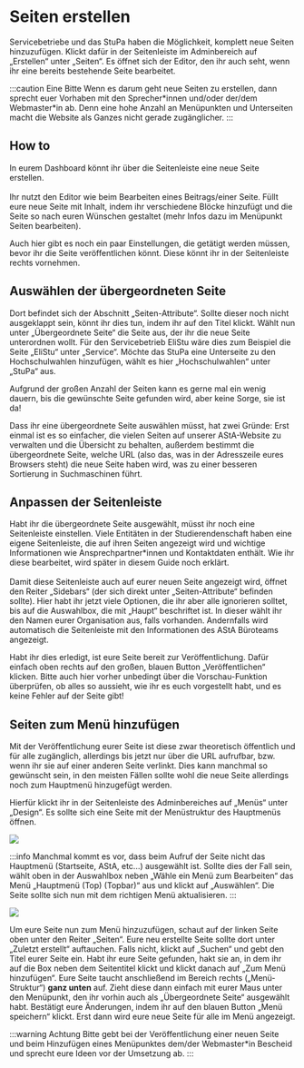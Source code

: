 
# Seiten erstellen
Servicebetriebe und das StuPa haben die Möglichkeit, komplett neue Seiten hinzuzufügen. Klickt dafür in der Seitenleiste im Adminbereich auf „Erstellen“ unter „Seiten“. Es öffnet sich der Editor, den ihr auch  seht, wenn ihr eine bereits bestehende Seite bearbeitet.

:::caution Eine Bitte
Wenn es darum geht neue Seiten zu erstellen, dann sprecht euer Vorhaben mit den Sprecher\*innen und/oder der/dem Webmaster\*in ab. Denn eine hohe Anzahl an Menüpunkten und Unterseiten macht die Website als Ganzes nicht gerade zugänglicher.
:::

## How to

<ImageAside src={image19}>
    In eurem Dashboard könnt ihr über die Seitenleiste eine neue Seite erstellen.
    <br/><br/>
    Ihr nutzt den Editor wie beim Bearbeiten eines Beitrags/einer Seite. Füllt eure neue Seite mit Inhalt, indem ihr verschiedene Blöcke hinzufügt und die Seite so nach euren Wünschen gestaltet (mehr Infos dazu im Menüpunkt Seiten bearbeiten).
</ImageAside>

Auch hier gibt es noch ein paar Einstellungen, die getätigt werden müssen, bevor ihr die Seite veröffentlichen könnt. Diese könnt ihr in der Seitenleiste rechts vornehmen.



## Auswählen der übergeordneten Seite


<ImageAside src={image20} third={true}>
    Dort befindet sich der Abschnitt „Seiten-Attribute“. Sollte dieser noch nicht ausgeklappt sein, könnt ihr dies tun, indem ihr auf den Titel klickt. Wählt nun unter „Übergeordnete Seite“ die Seite aus, der ihr die neue Seite unterordnen wollt. Für den Servicebetrieb EliStu wäre dies zum Beispiel die Seite „EliStu“ unter „Service“. Möchte das StuPa eine Unterseite zu den Hochschulwahlen hinzufügen, wählt es hier „Hochschulwahlen“ unter „StuPa“ aus. 
</ImageAside>

Aufgrund der großen Anzahl der Seiten kann es gerne mal ein wenig dauern, bis die gewünschte Seite gefunden wird, aber keine Sorge, sie ist da!

Dass ihr eine übergeordnete Seite auswählen müsst, hat zwei Gründe: Erst einmal ist es so einfacher, die vielen Seiten auf unserer AStA-Website zu verwalten und die Übersicht zu behalten, außerdem bestimmt die übergeordnete Seite, welche URL (also das, was in der Adresszeile eures Browsers steht) die neue Seite haben wird, was zu einer besseren Sortierung in Suchmaschinen führt.

## Anpassen der Seitenleiste


<ImageAside src={image21}>
    Habt ihr die übergeordnete Seite ausgewählt, müsst ihr noch eine Seitenleiste einstellen. Viele Entitäten in der Studierendenschaft haben eine eigene Seitenleiste, die auf ihren Seiten angezeigt wird und wichtige Informationen wie Ansprechpartner*innen und Kontaktdaten enthält. Wie ihr diese bearbeitet, wird später in diesem Guide noch erklärt.
    <br/><br/>    
    Damit diese Seitenleiste auch auf eurer neuen Seite angezeigt wird, öffnet den Reiter „Sidebars“ (der sich direkt unter „Seiten-Attribute“ befinden sollte). Hier habt ihr jetzt viele Optionen, die ihr aber alle ignorieren solltet, bis auf die Auswahlbox, die mit „Haupt“ beschriftet ist. In dieser wählt ihr den Namen eurer Organisation aus, falls vorhanden. Andernfalls wird automatisch die Seitenleiste mit den Informationen des AStA Büroteams angezeigt.
</ImageAside>


Habt ihr dies erledigt, ist eure Seite bereit zur Veröffentlichung. Dafür einfach oben rechts auf den großen, blauen Button „Veröffentlichen“ klicken. Bitte auch hier vorher unbedingt über die Vorschau-Funktion überprüfen, ob alles so aussieht, wie ihr es euch vorgestellt habt, und es keine Fehler auf der Seite gibt!


## Seiten zum Menü hinzufügen

Mit der Veröffentlichung eurer Seite ist diese zwar theoretisch öffentlich und für alle zugänglich, allerdings bis jetzt nur über die URL aufrufbar, bzw. wenn ihr sie auf einer anderen Seite verlinkt. Dies kann manchmal so gewünscht sein, in den meisten Fällen sollte wohl die neue Seite allerdings noch zum Hauptmenü hinzugefügt werden.

Hierfür klickt ihr in der Seitenleiste des Adminbereiches auf „Menüs“ unter „Design“. Es sollte sich eine Seite mit der Menüstruktur des Hauptmenüs öffnen.

![](/img/guide-pics/image22.png)

:::info
Manchmal kommt es vor, dass beim Aufruf der Seite nicht das Hauptmenü (Startseite, AStA, etc...) ausgewählt ist. Sollte dies der Fall sein, wählt oben in der Auswahlbox neben „Wähle ein Menü zum Bearbeiten“ das Menü „Hauptmenü (Top) (Topbar)“ aus und klickt auf „Auswählen“. Die Seite sollte sich nun mit dem richtigen Menü aktualisieren.
:::

![](/img/guide-pics/image23.png)

Um eure Seite nun zum Menü hinzuzufügen, schaut auf der linken Seite oben unter den Reiter „Seiten“. Eure neu erstellte Seite sollte dort unter „Zuletzt erstellt“ auftauchen. Falls nicht, klickt auf „Suchen“ und gebt den Titel eurer Seite ein. Habt ihr eure Seite gefunden, hakt sie an, in dem ihr auf die Box neben dem Seitentitel klickt und klickt danach auf „Zum Menü hinzufügen“. Eure Seite taucht anschließend im Bereich rechts („Menü-Struktur“) **ganz unten** auf. Zieht diese dann einfach mit eurer Maus unter den Menüpunkt, den ihr vorhin auch als „Übergeordnete Seite“ ausgewählt habt. Bestätigt eure Änderungen, indem ihr auf den blauen Button „Menü speichern“ klickt. Erst dann wird eure neue Seite für alle im Menü angezeigt.

:::warning Achtung
Bitte gebt bei der Veröffentlichung einer neuen Seite und beim Hinzufügen eines Menüpunktes dem/der Webmaster*in Bescheid und sprecht eure Ideen vor der Umsetzung ab.
:::
